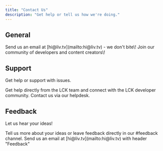 ```yaml
---
title: "Contact Us"
description: "Get help or tell us how we're doing."
---
```


## General

<Card title="Email" icon="envelope">
  Send us an email at [hi@liv.tv](mailto:hi@liv.tv) - we don't bite\!
</Card>

<Card title="Discord" icon="microphone" href="http://discord.gg/liv" cta="Join">
  Join our community of developers and content creators\!
</Card>

## Support

Get help or support with issues.

<CardGroup cols={2}>
  <Card title="Discord" icon="microphone" href="http://discord.gg/liv" cta="Join">
    Get help directly from the LCK team and connect with the LCK developer community.
  </Card>
  <Card title="Help Desk" icon="hand-holding-medical" href="https://help.liv.tv/hc/en-us/requests/new" cta="Submit a ticket">
    Contact us via our helpdesk.
  </Card>
</CardGroup>

## Feedback

Let us hear your ideas\!

<CardGroup cols={2}>
  <Card title="Discord" icon="microphone" href="http://discord.gg/liv" cta="Join">
    Tell us more about your ideas or leave feedback directly in our #feedback channel.
  </Card>
  <Card title="Email" icon="envelope">
    Send us an email at [hi@liv.tv](mailto:hi@liv.tv) with header "Feedback"
  </Card>
</CardGroup>